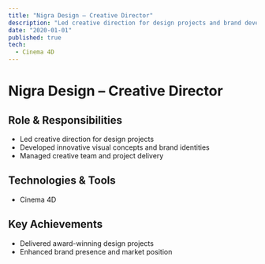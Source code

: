 ```yaml
---
title: "Nigra Design – Creative Director"
description: "Led creative direction for design projects and brand development."
date: "2020-01-01"
published: true
tech: 
  - Cinema 4D
---
```


# Nigra Design – Creative Director

## Role & Responsibilities
- Led creative direction for design projects
- Developed innovative visual concepts and brand identities
- Managed creative team and project delivery

## Technologies & Tools
- Cinema 4D

## Key Achievements
- Delivered award-winning design projects
- Enhanced brand presence and market position 